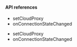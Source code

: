 <PlatformWrapper platform="electron">

#### API references

<ProductWrapper notAllowed="voice-calling">

- <Link to="{{Global.API_REF_ELECTRON_ROOT}}/class_irtcengine.html#api_irtcengine_setcloudproxy">setCloudProxy</Link>
- <Link to="{{Global.API_REF_ELECTRON_ROOT}}/class_irtcengineeventhandler.html#callback_irtcengineeventhandler_onconnectionstatechanged">onConnectionStateChanged</Link>

</ProductWrapper>
<ProductWrapper product = "voice-calling">

- <Link to="{{Global.API_REF_ELECTRON_ROOT_VOICE_SDK}}/class_irtcengine.html#api_irtcengine_setcloudproxy">setCloudProxy</Link>
- <Link to="{{Global.API_REF_ELECTRON_ROOT_VOICE_SDK}}/class_irtcengineeventhandler.html#callback_irtcengineeventhandler_onconnectionstatechanged">onConnectionStateChanged</Link>

</ProductWrapper>


</PlatformWrapper>
